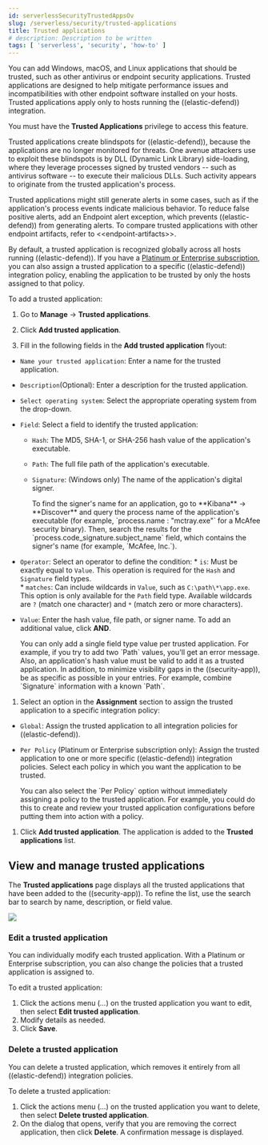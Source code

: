 ```yaml
---
id: serverlessSecurityTrustedAppsOv
slug: /serverless/security/trusted-applications
title: Trusted applications
# description: Description to be written
tags: [ 'serverless', 'security', 'how-to' ]
---
```


<div id="trusted-apps-ov"></div>

You can add Windows, macOS, and Linux applications that should be trusted, such as other antivirus or endpoint security applications. Trusted applications are designed to help mitigate performance issues and incompatibilities with other endpoint software installed on your hosts. Trusted applications apply only to hosts running the ((elastic-defend)) integration.

<DocCallOut title="Requirements">

You must have the **Trusted Applications** <DocLink id="serverlessSecurityEndpointManagementReq">privilege</DocLink> to access this feature.

</DocCallOut>

Trusted applications create blindspots for ((elastic-defend)), because the applications are no longer monitored for threats. One avenue attackers use to exploit these blindspots is by DLL (Dynamic Link Library) side-loading, where they leverage processes signed by trusted vendors -- such as antivirus software -- to execute their malicious DLLs. Such activity appears to originate from the trusted application's process.

Trusted applications might still generate alerts in some cases, such as if the application's process events indicate malicious behavior. To reduce false positive alerts, add an <DocLink id="serverlessSecurityAddExceptions" section="add-((elastic-endpoint))-exceptions">Endpoint alert exception</DocLink>, which prevents ((elastic-defend)) from generating alerts. To compare trusted applications with other endpoint artifacts, refer to \<\<endpoint-artifacts>>.

By default, a trusted application is recognized globally across all hosts running ((elastic-defend)). If you have a [Platinum or Enterprise subscription](https://www.elastic.co/pricing), you can also assign a trusted application to a specific ((elastic-defend)) integration policy, enabling the application to be trusted by only the hosts assigned to that policy.

To add a trusted application:

1. Go to **Manage** -> **Trusted applications**.

1. Click **Add trusted application**.

1. Fill in the following fields in the **Add trusted application** flyout:

* `Name your trusted application`: Enter a name for the trusted application.

* `Description`(Optional): Enter a description for the trusted application.

* `Select operating system`: Select the appropriate operating system from the drop-down.

* `Field`: Select a field to identify the trusted application:
    * `Hash`: The MD5, SHA-1, or SHA-256 hash value of the application's executable.
    * `Path`: The full file path of the application's executable.
    * `Signature`: (Windows only) The name of the application's digital signer.

        <DocCallOut title="Tip">
        To find the signer's name for an application, go to **Kibana** -> **Discover** and query the process name of the application's executable (for example, `process.name : "mctray.exe"` for a McAfee security binary). Then, search the results for the `process.code_signature.subject_name` field, which contains the signer's name (for example, `McAfee, Inc.`).
        </DocCallOut>

* `Operator`: Select an operator to define the condition:
       * `is`: Must be exactly equal to `Value`. This operation is required for the `Hash` and `Signature` field types.   
       * `matches`: Can include wildcards in `Value`, such as `C:\path\*\app.exe`. This option is only available for the `Path` field type. Available wildcards are `?` (match one character) and `*` (match zero or more characters).

* `Value`: Enter the hash value, file path, or signer name. To add an additional value, click **AND**.

    <DocCallOut title="Note">
    You can only add a single field type value per trusted application. For example, if you try to add two `Path` values, you'll get an error message. Also, an application's hash value must be valid to add it as a trusted application. In addition, to minimize visibility gaps in the ((security-app)), be as specific as possible in your entries. For example, combine `Signature` information with a known `Path`.
    </DocCallOut>

1. Select an option in the **Assignment** section to assign the trusted application to a specific integration policy:
* `Global`: Assign the trusted application to all integration policies for ((elastic-defend)).
* `Per Policy` (Platinum or Enterprise subscription only): Assign the trusted application to one or more specific ((elastic-defend)) integration policies. Select each policy in which you want the application to be trusted.

    <DocCallOut title="Note">
    You can also select the `Per Policy` option without immediately assigning a policy to the trusted application. For example, you could do this to create and review your trusted application configurations before putting them into action with a policy.
    </DocCallOut>

1. Click **Add trusted application**. The application is added to the **Trusted applications** list.

<div id="trusted-apps-list"></div>

## View and manage trusted applications

The **Trusted applications** page displays all the trusted applications that have been added to the ((security-app)). To refine the list, use the search bar to search by name, description, or field value.

![](../images/trusted-apps-ov/-management-admin-trusted-apps-list.png)

<div id="edit-trusted-app"></div>

### Edit a trusted application
You can individually modify each trusted application. With a Platinum or Enterprise subscription, you can also change the policies that a trusted application is assigned to.

To edit a trusted application:

1. Click the actions menu (*...*) on the trusted application you want to edit, then select **Edit trusted application**.
1. Modify details as needed.
1. Click **Save**.

<div id="delete-trusted-app"></div>

### Delete a trusted application
You can delete a trusted application, which removes it entirely from all ((elastic-defend)) integration policies.

To delete a trusted application:

1. Click the actions menu (*...*) on the trusted application you want to delete, then select **Delete trusted application**.
1. On the dialog that opens, verify that you are removing the correct application, then click **Delete**. A confirmation message is displayed.

